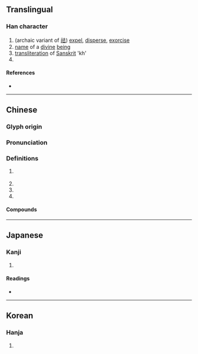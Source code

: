 {{character info}}
==Translingual==

===Han character===
{{Han char|rn=9|rad=人|as=05|sn=7|four=24231|canj=OGI|ids=⿰亻去}}

# (archaic variant of [[祛]]) [[expel]], [[disperse]], [[exorcise]]
# [[name]] of a [[divine]] [[being]]
# [[transliteration]] of [[Sanskrit]] 'kh'
# {{surname|zh}}

====References====
* {{Han ref|kx=0098.030|dkj=00499|dj=0206.140|hdz=10129.120|uh=4F49|ud=20297|bh=CA5D|bd=51805}}

----

==Chinese==
{{zh-forms}}

===Glyph origin===
{{Han etym}}

===Pronunciation===
{{zh-pron
|m=qū
|c=keoi1
|mc=y
|oc=y
|cat=pn,v
}}

===Definitions===
{{zh-hanzi}}

# {{lb|zh|literary}} {{zh-alt-form|祛|to [[expel]]; to [[remove]]}}
# {{n-g|Name of a divine being.}}
# {{n-g|Transliteration of Sanskrit 'kh'.}}
# {{surname|zh}}

====Compounds====
{{zh-der|佉苴|佉沙|豆佉}}

----

==Japanese==

===Kanji===
{{ja-kanji|grade=|rs=人05}}

# {{rfdef|ja|sort=人05}}

====Readings====
* {{ja-readings
|goon=か, こ
|kanon=きゃ, きょ
|kun=
}}

----

==Korean==

===Hanja===
{{ko-hanja|hangeul=[[구]], [[거]]|rv=gu, geo|mr=ku, kŏ}}

# {{rfdef|ko|sort=人05}}